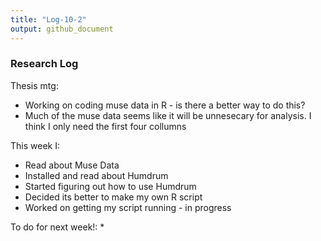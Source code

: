 ```yaml
---
title: "Log-10-2"
output: github_document
---
```


### Research Log

Thesis mtg: 

* Working on coding muse data in R - is there a better way to do this? 
* Much of the muse data seems like it will be unnesecary for analysis. I think I only need the first four collumns


This week I:

* Read about Muse Data
* Installed and read about Humdrum
* Started figuring out how to use Humdrum
* Decided its better to make my own R script
* Worked on getting my script running - in progress 




To do for next week!: 
* 
